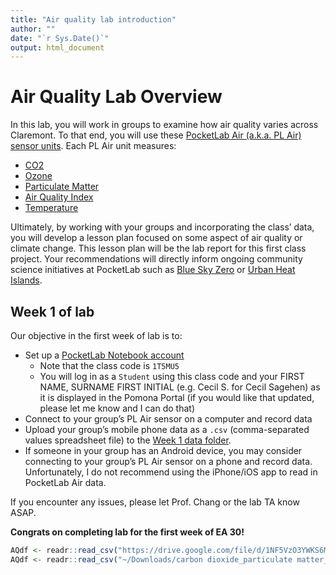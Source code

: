 ```yaml
---
title: "Air quality lab introduction"
author: ""
date: "`r Sys.Date()`"
output: html_document
---
```


# Air Quality Lab Overview

In this lab, you will work in groups to examine how air quality varies across Claremont. To that end, you will use these [PocketLab Air (a.k.a. PL Air) sensor units](https://support.thepocketlab.com/knowledge/pocketlab-air-specifications?hsLang=en). Each PL Air unit measures:

* [CO2](https://support.thepocketlab.com/knowledge/how-does-the-pocketlab-air-co2-sensor-work)
* [Ozone](https://support.thepocketlab.com/knowledge/how-does-the-pocketlab-air-ozone-sensor-work)
* [Particulate Matter](https://support.thepocketlab.com/knowledge/how-does-the-pocketlab-air-particulate-matter-sensor-work)
* [Air Quality Index](https://support.thepocketlab.com/knowledge/measuring-air-quality-index)
* [Temperature](https://support.thepocketlab.com/knowledge/tips-for-measuring-temperature)

Ultimately, by working with your groups and incorporating the class' data, you will develop a lesson plan focused on some aspect of air quality or climate change. This lesson plan will be the lab report for this first class project. Your recommendations will directly inform ongoing community science initiatives at PocketLab such as [Blue Sky Zero](https://archive.thepocketlab.com/educators/article/blue-sky-zero) or [Urban Heat Islands](https://blog.thepocketlab.com/georgia-tech-is-mapping-heat-islands-in-atlanta-with-pocketlabs).

## Week 1 of lab

Our objective in the first week of lab is to:

* Set up a [PocketLab Notebook account](https://app.thepocketlab.com/home)
  + Note that the class code is `1T5MU5`
  + You will log in as a `Student` using this class code and your FIRST NAME, SURNAME FIRST INITIAL (e.g. Cecil S. for Cecil Sagehen) as it is displayed in the Pomona Portal (if you would like that updated, please let me know and I can do that)
* Connect to your group's PL Air sensor on a computer and record data
* Upload your group's mobile phone data as a `.csv` (comma-separated values spreadsheet file) to the [Week 1 data folder](https://drive.google.com/drive/folders/1_sl0G6HRjXt8a1aFGjiD2L4VaEYQOSTu?usp=sharing).
* If someone in your group has an Android device, you may consider connecting to your group's PL Air sensor on a phone and record data. Unfortunately, I do not recommend using the iPhone/iOS app to read in PocketLab Air data.

If you encounter any issues, please let Prof. Chang or the lab TA know ASAP.

**Congrats on completing lab for the first week of EA 30!**

```r
AQdf <- readr::read_csv("https://drive.google.com/file/d/1NF5VzO3YWKS6MJDll19exdWYRKbtdD_F/view?usp=sharing") # doesn't work - formats data badly or weirdly.
AQdf <- readr::read_csv("~/Downloads/carbon dioxide_particulate matter_air quality index_pressure barometric_internal temperature_humidity_dew point_heat index_pressure altitude_ozone_8_6_2021__4_49_29_PM..csv")
```
